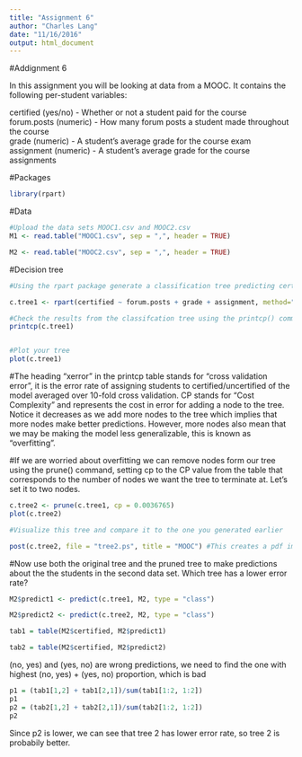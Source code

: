 ```yaml
---
title: "Assignment 6"
author: "Charles Lang"
date: "11/16/2016"
output: html_document
---
```

#Addignment 6

In this assignment you will be looking at data from a MOOC. It contains the following per-student variables:

certified (yes/no) - Whether or not a student paid for the course  
forum.posts (numeric) - How many forum posts a student made throughout the course  
grade (numeric) - A student's average grade for the course exam  
assignment (numeric) - A student's average grade for the course assignments  

#Packages
```r
library(rpart)
```

#Data
```r
#Upload the data sets MOOC1.csv and MOOC2.csv
M1 <- read.table("MOOC1.csv", sep = ",", header = TRUE)

M2 <- read.table("MOOC2.csv", sep = ",", header = TRUE)

```

#Decision tree
```r
#Using the rpart package generate a classification tree predicting certified from the other variables in the M1 data frame.

c.tree1 <- rpart(certified ~ forum.posts + grade + assignment, method="class", control = rpart.control(minsplit = 1, minbucket = 1, cp = 0.001), data=M1)

#Check the results from the classifcation tree using the printcp() command
printcp(c.tree1)


#Plot your tree
plot(c.tree1)


```

#The heading "xerror" in the printcp table stands for "cross validation error", it is the error rate of assigning students to certified/uncertified of the model averaged over 10-fold cross validation. CP stands for "Cost Complexity" and represents the cost in error for adding a node to the tree. Notice it decreases as we add more nodes to the tree which implies that more nodes make better predictions. However, more nodes also mean that we may be making the model less generalizable, this is known as "overfitting".

#If we are worried about overfitting we can remove nodes form our tree using the prune() command, setting cp to the CP value from the table that corresponds to the number of nodes we want the tree to terminate at. Let's set it to two nodes.

```r
c.tree2 <- prune(c.tree1, cp = 0.0036765)
plot(c.tree2)

#Visualize this tree and compare it to the one you generated earlier

post(c.tree2, file = "tree2.ps", title = "MOOC") #This creates a pdf image of the tree
```

#Now use both the original tree and the pruned tree to make predictions about the the students in the second data set. Which tree has a lower error rate?

```r
M2$predict1 <- predict(c.tree1, M2, type = "class")

M2$predict2 <- predict(c.tree2, M2, type = "class")

tab1 = table(M2$certified, M2$predict1)

tab2 = table(M2$certified, M2$predict2)
```
(no, yes) and (yes, no) are wrong predictions, we need to find the one with highest (no, yes) + (yes, no) proportion, which is bad
```r
p1 = (tab1[1,2] + tab1[2,1])/sum(tab1[1:2, 1:2])
p1
p2 = (tab2[1,2] + tab2[2,1])/sum(tab2[1:2, 1:2])
p2

```
Since p2 is lower, we can see that tree 2 has lower error rate, so tree 2 is probabily better. 

